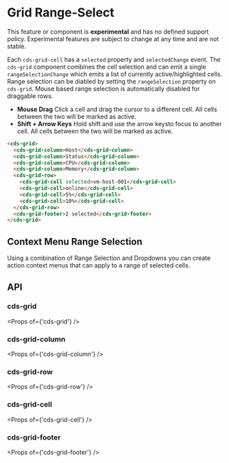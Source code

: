 
<Meta title="Data Grid (Preview)/Range Select" />

# Grid Range-Select

<cds-alert-group status="danger" cds-layout="m-b:lg">
  <cds-alert>
    This feature or component is <strong>experimental</strong> and has no defined support policy. Experimental features
    are subject to change at any time and are not stable.
  </cds-alert>
</cds-alert-group>

Each `cds-grid-cell` has a `selected` property and `selectedChange` event. The `cds-grid` component
combines the cell selection and can emit a single `rangeSelectionChange` which emits a list of currently
active/highlighted cells. Range selection can be diabled by setting the `rangeSelection` property on `cds-grid`. Mouse based
range selection is automatically disabled for draggable rows.

- **Mouse Drag** Click a cell and drag the cursor to a different cell. All cells between the two will be marked as active.
- **Shift + Arrow Keys** Hold shift and use the arrow keysto focus to another cell. All cells between the two will be marked as active.

<Story id="stories-grid--range-select" />

```html
<cds-grid>
  <cds-grid-column>Host</cds-grid-column>
  <cds-grid-column>Status</cds-grid-column>
  <cds-grid-column>CPU</cds-grid-column>
  <cds-grid-column>Memory</cds-grid-column>
  <cds-grid-row>
    <cds-grid-cell selected>vm-host-001</cds-grid-cell>
    <cds-grid-cell>online</cds-grid-cell>
    <cds-grid-cell>5%</cds-grid-cell>
    <cds-grid-cell>10%</cds-grid-cell>
  </cds-grid-row>
  <cds-grid-footer>2 selected</cds-grid-footer>
</cds-grid>
```

## Context Menu Range Selection

Using a combination of Range Selection and Dropdowns you can create action context menus
that can apply to a range of selected cells.

<Story id="stories-grid--range-select-context-menu" />

## API

### cds-grid

<Props of={'cds-grid'} />

### cds-grid-column

<Props of={'cds-grid-column'} />

### cds-grid-row

<Props of={'cds-grid-row'} />

### cds-grid-cell

<Props of={'cds-grid-cell'} />

### cds-grid-footer

<Props of={'cds-grid-footer'} />

